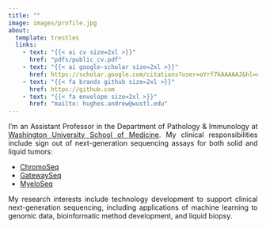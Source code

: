 ```yaml
---
title: ""
image: images/profile.jpg
about:
  template: trestles
  links:
    - text: "{{< ai cv size=2xl >}}"
      href: "pdfs/public_cv.pdf"
    - text: "{{< ai google-scholar size=2xl >}}"
      href: https://scholar.google.com/citations?user=oYrf7kAAAAAJ&hl=en
    - text: "{{< fa brands github size=2xl >}}"
      href: https://github.com
    - text: "{{< fa envelope size=2xl >}}"
      href: "mailto: hughes.andrew@wustl.edu"
---
```


::: {style="text-align: justify"}
I'm an Assistant Professor in the Department of Pathology & Immunology at [Washington University School of Medicine](https://pathology.wustl.edu/people/drew-hughes-md-phd/). My clinical responsibilities include sign out of next-generation sequencing assays for both solid and liquid tumors:

-   [ChromoSeq](https://pathologyservices.wustl.edu/services-tests/chromoseq/)
-   [GatewaySeq](https://pathologyservices.wustl.edu/items/gatewayseq-ngs-panel-with-interpretation/)
-   [MyeloSeq](https://pathologyservices.wustl.edu/items/myeloseq/)

My research interests include technology development to support clinical next-generation sequencing, including applications of machine learning to genomic data, bioinformatic method development, and liquid biopsy.
:::
